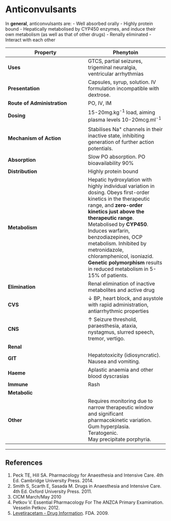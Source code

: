 # Anticonvulsants


In **general**, anticonvulsants are:
- Well absorbed orally
- Highly protein bound
- Hepatically metabolised by CYP450 enzymes, and induce their own metabolism (as well as that of other drugs)
- Renally eliminated
- Interact with each other


|Property|Phenytoin|Sodium Valproate|Carbamazepine|Levetiracetam
|--|--|
|**Uses**|GTCS, partial seizures, trigeminal neuralgia, ventricular arrhythmias|Partial seizures|Antiepileptic, trigeminal neuralgia|GTCS, partial seizures, myoclonic seizures, seizure prophylaxis
|**Presentation**|Capsules, syrup, solution. IV formulation incompatible with dextrose.|Tablets, syrup, solution|Tablets, suppositories, syrup|Tablets, oral liquid, IV liquid
|**Route of Administration**|PO, IV, IM|PO, IV|PO|PO, IV (over 15 minutes)
|**Dosing**|15-20mg.kg^-1^ load, aiming plasma levels 10-20mcg.ml^-1^|300-1250mg BD|50-800mg BD|Typically 1g loading, then 500mg BD increasing up to 1.5g BD. Dose adjusted in renal impairment.
|**Mechanism of Action**|Stabilises Na^+^ channels in their inactive state, inhibiting generation of further action potentials. |Stabilises Na^+^ channels in their inactive state and potentiates GABA|Stabilises Na^+^ channels in their inactive state and potentiates GABA|Unknown, but different to other antiepileptics and may be related to inhibition of N-type Ca^2+^ currents
|**Absorption**|Slow PO absorption. PO bioavailability 90%|PO bioavailability 100%|95% PO bioavailability|Near 100% PO bioavailability
|**Distribution**|Highly protein bound|Highly protein bound|Highly protein bound|Nil significant protein binding, V~D~ ~0.5L.kg^-1^
|**Metabolism**| Hepatic hydroxylation with highly individual variation in dosing. Obeys first-order kinetics in the therapeutic range, and **zero-order kinetics just above the therapeutic range**. Metabolised by **CYP450**. Induces warfarin, benzodiazepines, OCP metabolism. Inhibited by metronidazole, chloramphenicol, isoniazid. **Genetic polymorphism** results in reduced metabolism in 5-15% of patients. |Hepatic to inactive and active metabolites|Hepatic|Hepatic hydrolysis to inactive metabolites
|**Elimination**|Renal elimination of inactive metabolites and active drug|Renal elimination of metabolites and active drug|Renal elimination|Renal of active drug (major route) and metabolite (minor route)
|**CVS**|↓ BP, heart block, and asystole with rapid administration, antiarrhythmic properties||Antiarrhythmic||
|**CNS**|↑ Seizure threshold, paraesthesia, ataxia, nystagmus, slurred speech, tremor, vertigo.|↑ Seizure threshold|↑ Seizure threshold|↑ Seizure threshold, anxiolytic. Minimal ↓ in seizure threshold on cessation.
|**Renal**|||Water retention from ADH-like effects|Rarely precipitates AKI|
|**GIT**|Hepatotoxicity (idiosyncratic). Nausea and vomiting.||Hepatotoxicity.||
|**Haeme**|Aplastic anaemia and other blood dyscrasias||Thrombocytopenia, leukopenia (requires regular testing)|Thrombocytopenia|
|**Immune**|Rash|||SJS|
|**Metabolic**||Hyperammonaemia|||
|**Other**|Requires monitoring due to narrow therapeutic window and significant pharmacokinetic variation. <br> Gum hyperplasia. <br>Teratogenic. <br>May precipitate porphyria.||Reduces efficacy of aminosteroids. <br> Teratogenic.||

---
## References

1. Peck TE, Hill SA. Pharmacology for Anaesthesia and Intensive Care. 4th Ed. Cambridge University Press. 2014.\
2. Smith S, Scarth E, Sasada M. Drugs in Anaesthesia and Intensive Care. 4th Ed. Oxford University Press. 2011.
3. CICM March/May 2010
4. Petkov V. Essential Pharmacology For The ANZCA Primary Examination. Vesselin Petkov. 2012.
5. [Levetiracetam - Drug Information](https://www.accessdata.fda.gov/drugsatfda_docs/label/2009/021035s078s080,021505s021s024lbl.pdf). FDA. 2009.